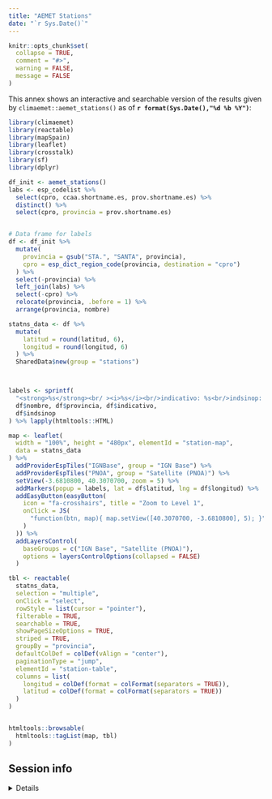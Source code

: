 ```yaml
---
title: "AEMET Stations"
date: "`r Sys.Date()`"
---
```


```r
knitr::opts_chunk$set(
  collapse = TRUE,
  comment = "#>",
  warning = FALSE,
  message = FALSE
)
```

This annex shows an interactive and searchable version of the results given by
`climaemet::aemet_stations()` as of **`r format(Sys.Date(),"%d %b %Y")`**:

```r
library(climaemet)
library(reactable)
library(mapSpain)
library(leaflet)
library(crosstalk)
library(sf)
library(dplyr)

df_init <- aemet_stations()
labs <- esp_codelist %>%
  select(cpro, ccaa.shortname.es, prov.shortname.es) %>%
  distinct() %>%
  select(cpro, provincia = prov.shortname.es)


# Data frame for labels
df <- df_init %>%
  mutate(
    provincia = gsub("STA.", "SANTA", provincia),
    cpro = esp_dict_region_code(provincia, destination = "cpro")
  ) %>%
  select(-provincia) %>%
  left_join(labs) %>%
  select(-cpro) %>%
  relocate(provincia, .before = 1) %>%
  arrange(provincia, nombre)

statns_data <- df %>%
  mutate(
    latitud = round(latitud, 6),
    longitud = round(longitud, 6)
  ) %>%
  SharedData$new(group = "stations")



labels <- sprintf(
  "<strong>%s</strong><br/ ><i>%s</i><br/>indicativo: %s<br/>indsinop: %s",
  df$nombre, df$provincia, df$indicativo,
  df$indsinop
) %>% lapply(htmltools::HTML)

map <- leaflet(
  width = "100%", height = "480px", elementId = "station-map",
  data = statns_data
) %>%
  addProviderEspTiles("IGNBase", group = "IGN Base") %>%
  addProviderEspTiles("PNOA", group = "Satellite (PNOA)") %>%
  setView(-3.6810800, 40.3070700, zoom = 5) %>%
  addMarkers(popup = labels, lat = df$latitud, lng = df$longitud) %>%
  addEasyButton(easyButton(
    icon = "fa-crosshairs", title = "Zoom to Level 1",
    onClick = JS(
      "function(btn, map){ map.setView([40.3070700, -3.6810800], 5); }"
    )
  )) %>%
  addLayersControl(
    baseGroups = c("IGN Base", "Satellite (PNOA)"),
    options = layersControlOptions(collapsed = FALSE)
  )

tbl <- reactable(
  statns_data,
  selection = "multiple",
  onClick = "select",
  rowStyle = list(cursor = "pointer"),
  filterable = TRUE,
  searchable = TRUE,
  showPageSizeOptions = TRUE,
  striped = TRUE,
  groupBy = "provincia",
  defaultColDef = colDef(vAlign = "center"),
  paginationType = "jump",
  elementId = "station-table",
  columns = list(
    longitud = colDef(format = colFormat(separators = TRUE)),
    latitud = colDef(format = colFormat(separators = TRUE))
  )
)


htmltools::browsable(
  htmltools::tagList(map, tbl)
)
```

## Session info

<details>

<summary>Details</summary>

```r
if (!require("sessioninfo")) {
  install.packages("sessioninfo")
}
sessioninfo::session_info()
```

</details>
